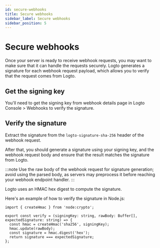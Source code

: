```yaml
---
id: secure-webhooks
title: Secure webhooks
sidebar_label: Secure webhooks
sidebar_position: 5
---
```


# Secure webhooks

Once your server is ready to receive webhook requests, you may want to make sure that it can handle the requests securely. Logto generates a signature for each webhook request payload, which allows you to verify that the request comes from Logto.

## Get the signing key

You'll need to get the signing key from webhook details page in <CloudLink to="/webhooks"> Logto Console > Webhooks</CloudLink> to verify the signature.

## Verify the signature

Extract the signature from the `logto-signature-sha-256` header of the webhook request.

After that, you should generate a signature using your signing key, and the webhook request body and ensure that the result matches the signature from Logto.

:::note
Use the raw body of the webhook request for signature generation; avoid using the parsed body, as servers may preprocess it before reaching your webhook endpoint handler.
:::

Logto uses an HMAC hex digest to compute the signature.

Here's an example of how to verify the signature in Node.js:

```tsx
import { createHmac } from 'node:crypto';

export const verify = (signingKey: string, rawBody: Buffer[], expectedSignature: string) => {
  const hmac = createHmac('sha256', signingKey);
  hmac.update(rawBody);
  const signature = hmac.digest('hex');
  return signature === expectedSignature;
};
```

